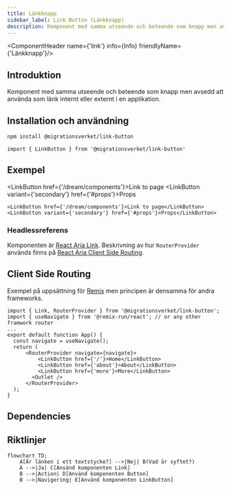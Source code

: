 ```yaml
---
title: Länkknapp
sidebar_label: Link Button (Länkknapp)
description: Komponent med samma utseende och beteende som knapp men avsedd att använda som länk internt eller externt i en applikation.
---
```



<ComponentHeader name={'link'} info={Info} friendlyName={'Länkknapp'}/>

## Introduktion

Komponent med samma utseende och beteende som knapp men avsedd att använda som länk internt eller externt i en applikation.

## Installation och användning

```bash npm2yarn
npm install @migrationsverket/link-button
```

```tsx
import { LinkButton } from '@migrationsverket/link-button'
```

## Exempel

<LinkButton href={'/dream/components'}>Link to page</LinkButton>
<LinkButton variant={'secondary'} href={'#props'}>Props</LinkButton>

```tsx
<LinkButton href={'/dream/components'}>Link to page</LinkButton>
<LinkButton variant={'secondary'} href={'#props'}>Props</LinkButton>
```

### Headlessreferens

Komponenten är [React Aria Link](https://react-spectrum.adobe.com/react-aria/Link.html). Beskrivning av hur `RouterProvider`
används finns på [React Aria Client Side Routing](https://react-spectrum.adobe.com/react-aria/routing.html).

## Client Side Routing

Exempel på uppsättning för [Remix](https://remix.run/docs/en/main) men principen är densamma för andra frameworks.

```tsx
import { Link, RouterProvider } from '@migrationsverket/link-button';
import { useNavigate } from '@remix-run/react'; // or any other framwork router
...
export default function App() {
  const navigate = useNavigate();
  return (
      <RouterProvider navigate={navigate}>
          <LinkButton href={'/'}>Home</LinkButton>
          <LinkButton href={'about'}>About</LinkButton>
          <LinkButton href={'more'}>More</LinkButton>
        <Outlet />
      </RouterProvider>
  );
}
```

## Dependencies

<ComponentFooter info={Info}/>

## Riktlinjer

```mermaid
flowchart TD;
    A[Är länken i ett textstycke?] -->|Nej| B(Vad är syftet?)
    A -->|Ja| C[Använd komponenten Link]
    B -->|Action| D[Använd komponenten Button]
    B -->|Navigering| E[Använd komponenten LinkButton]
```